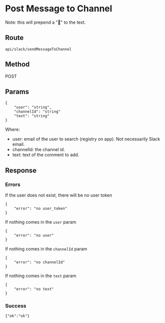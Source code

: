 # Post Message to Channel

Note: this will prepend a "🍉" to the text.

## Route

```
api/slack/sendMessageToChannel
```

## Method

POST

## Params

```
{
    "user": "string",
    "channelId": "string"
    "text": "string"
}
```

Where:

- user: email of the user to search (registry on app). Not necessarily Slack email.
- channelId: the channel id.
- text: text of the comment to add.

## Response

### Errors

If the user does not exist, there will be no user token

```
{
    "error": "no user_token"
}
```

If nothing comes in the `user` param

```
{
    "error": "no user"
}
```

If nothing comes in the `channelId` param

```
{
    "error": "no channelId"
}
```

If nothing comes in the `text` param

```
{
    "error": "no text"
}
```

### Success

```
{"ok":"ok"}
```
